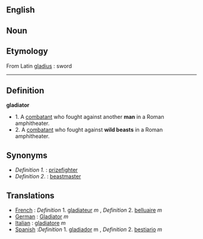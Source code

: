 ==English==

==Noun==

==Etymology==
From Latin [[gladius]] : sword

----

==Definition==

'''gladiator'''
*1. A [[combatant]] who fought against another '''man''' in a Roman amphitheater.
*2. A [[combatant]] who fought against '''wild beasts''' in a Roman amphitheater.


==Synonyms==

*''Definition 1.'' : [[prizefighter]]
*''Definition 2''. : [[beastmaster]]

==Translations==

*[[French]] : ''Definition'' 1.  [[gladiateur]] ''m'' ,   ''Definition'' 2.  [[belluaire]] ''m'' 
*[[German]] : [[Gladiator]] ''m''
*[[Italian]] : [[gladiatore]] ''m''
*[[Spanish]] :'' Definition'' 1. [[gladiador]] m  ,   ''Definition'' 2. [[bestiario]] ''m''